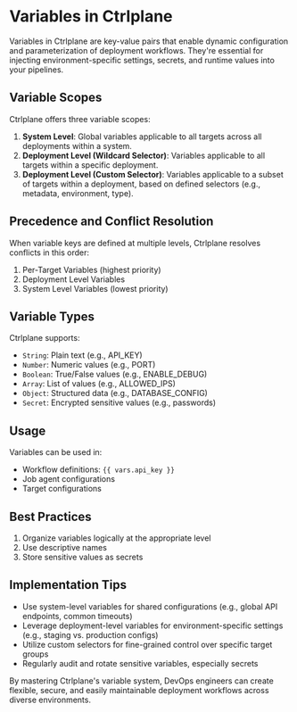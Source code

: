 # Variables in Ctrlplane

Variables in Ctrlplane are key-value pairs that enable dynamic configuration and
parameterization of deployment workflows. They're essential for injecting
environment-specific settings, secrets, and runtime values into your pipelines.

## Variable Scopes

Ctrlplane offers three variable scopes:

1. **System Level**: Global variables applicable to all targets across all
   deployments within a system.
2. **Deployment Level (Wildcard Selector)**: Variables applicable to all targets
   within a specific deployment.
3. **Deployment Level (Custom Selector)**: Variables applicable to a subset of
   targets within a deployment, based on defined selectors (e.g., metadata,
   environment, type).

## Precedence and Conflict Resolution

When variable keys are defined at multiple levels, Ctrlplane resolves conflicts
in this order:

1. Per-Target Variables (highest priority)
2. Deployment Level Variables
3. System Level Variables (lowest priority)

## Variable Types

Ctrlplane supports:

- `String`: Plain text (e.g., API_KEY)
- `Number`: Numeric values (e.g., PORT)
- `Boolean`: True/False values (e.g., ENABLE_DEBUG)
- `Array`: List of values (e.g., ALLOWED_IPS)
- `Object`: Structured data (e.g., DATABASE_CONFIG)
- `Secret`: Encrypted sensitive values (e.g., passwords)

## Usage

Variables can be used in:

- Workflow definitions: `{{ vars.api_key }}`
- Job agent configurations
- Target configurations

## Best Practices

1. Organize variables logically at the appropriate level
2. Use descriptive names
3. Store sensitive values as secrets

## Implementation Tips

- Use system-level variables for shared configurations (e.g., global API
  endpoints, common timeouts)
- Leverage deployment-level variables for environment-specific settings (e.g.,
  staging vs. production configs)
- Utilize custom selectors for fine-grained control over specific target groups
- Regularly audit and rotate sensitive variables, especially secrets

By mastering Ctrlplane's variable system, DevOps engineers can create flexible,
secure, and easily maintainable deployment workflows across diverse
environments.

